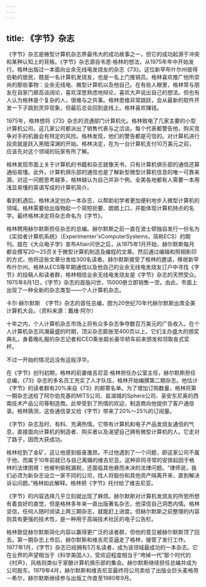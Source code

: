 ```yaml
---
---
---
```

title: 《字节》杂志
---




《字节》杂志是微型计算机杂志界最伟大的成功故事之一，但它的成功起源于冲突和某种认知上的背叛。《字节》杂志源自韦恩·格林的想法，从1975年年中开始发行。格林出版过一本面向业余无线电发烧友的杂志《73》。这位新罕布什尔州彼得伯勒的居民，既是一名计算机发烧友，也是一名上门推销员。格林喜欢推广他所崇尚的那些事物：业余无线电、微型计算机以及他自己。在有些人眼里，格林常与朋友在自家门廊高谈阔论，喜欢深思熟虑地辩论，喜欢大声说出自己的想法。但也有人认为格林是个复杂的人，很难与之共事。格林思维非常跳跃，会从最新的软件开发一下子跳到灵异现象，但最后总会回到底线上。格林喜欢赚钱。

1975年，格林想将《73》杂志的流通部门计算机化。格林致电了几家主要的小型计算机公司，这几家公司都派出了销售代表与之洽谈。每个代表都警告他，购买竞争对手的机器会有特定的风险。格林发现，他们的警告都是可信的。对计算机进行投资就是跃入黑暗深渊的开始。格林决定，在为一台计算机支付10万美元之前，应该先对这个领域的玩家有所了解。

格林发现市面上关于计算机的书籍和杂志就像天书，只有计算机俱乐部的通信还算通俗易懂。此外，计算机俱乐部的通信也是了解新型微型计算机信息的唯一可靠来源。对这一问题思考越多，格林越认为自己并非个例。全美各地都有人需要一本用浅显易懂的英语写成的计算机简介。

看到机遇后，格林决定创办一本杂志，以帮助初学者更加便利地步入微型计算机的领域。格林需要给出版物起一个简短扼要、朗朗上口，并能体现计算机特点的名字。最终格林决定将杂志命名为《字节》。

格林聘用赫尔默斯担任杂志的总编。赫尔默斯之前一直在波士顿独自发行一份名为《实验者计算机系统》（Experimenter'sComputerSystems，简称ECS）的期刊。就在《大众电子学》宣布Altair问世之后，从1975年1月开始，赫尔默斯每月都会撰写20～25页关于微型计算机制造及编程的文章。然后通过编辑和照相影印的方式，他将这些文章分发给300名读者。赫尔默斯接受了格林的邀请，移居新罕布什尔州。格林从ECS等早期通信以及他自己的业余无线电发烧友订户中寻找《字节》的投稿人和读者群，格林相信业余无线电发烧友是《字节》杂志的天然受众。1975年8月1日，《字节》杂志的首版问世，15000册立即销售一空。由此，市面上出现了一种全新的杂志类型——个人计算机杂志。



卡尔·赫尔默斯　《字节》杂志的首任总编，图为20世纪70年代赫尔默斯出席全美计算机大会。（资料来源：戴维·阿尔）

十年之内，个人计算机杂志市场上将有众多杂志争夺数百万美元的广告收入。在个人计算机杂志风潮最盛的时期，顶尖杂志膨胀至400页以上，它们主办盛大的颁奖典礼，身着晚礼服的杂志记者和CEO乘坐超长豪华轿车前来颁发和领取各式奖杯。

不过一开始的情况远没有这般浮华。

在《字节》创刊初期，格林的前妻维吉尼亚·格林担任办公室主任，赫尔默斯担任总编，《73》杂志的多名员工充实了人才队伍，格林开始编撰第二期杂志。他估计《字节》的读者群有20%来自《73》的邮寄名单。为了增加订购数量，格林将第一期杂志送给了阿尔伯克基的MITS公司、盐湖城的Sphere公司、圣安东尼奥的西南技术产品公司等制造商。此举受到了热情的欢迎，制造商向他提供了客户通信录。格林猜测，这些通信录又给《字节》带来了20%～25%的订阅量。

《字节》杂志及时、有料、充满热情。它带有计算机和电子产品发烧友通信的气息，直接面向计算机的制造者、购买者以及渴望自己拥有微型计算机的人。它走对了路子，因而大获成功。

格林挖到了金矿，这让他感到振奋激昂。不过他遇到了一个问题，即这家公司不属于他，而属于10年前就已与自己离婚的维吉尼亚。这种非同寻常的安排起因于格林的法律困境：他被判偷税漏税，还面临其他悬而未决的法律问题。“律师说，我们必须为新杂志设立一家不同的公司，找人将股份和其他资产隔离开来，直到解决诉讼问题。”格林如此解释。格林把《字节》托付给了维吉尼亚。

《字节》的内容选择几乎立刻就出现了麻烦。赫尔默斯对计算机发烧友的所思所想有着良好的直觉，但是格林多年来一直出版著名杂志，他深信自己洞悉内情。格林坚信，任何人随时阅读上两三期杂志，就能赶上进度。但赫尔默斯之前整理的内容则具有更强的技术性，是一种用于高端技术社区的电子公告栏。

格林敦促赫尔默斯简化内容以赢得更广泛的读者群，但他的意见被赫尔默斯顶了回去。第一期杂志上市后，赫尔默斯和维吉尼亚逼走了格林，接管了发行工作。1977年1月，《字节》杂志已经拥有5万名读者，成为该领域最成功的一本杂志。它在业界的声望相当于《科学美国人》，受欢迎程度相当于“垮掉一代”那个时代的《村声》，风格则类似于家酿计算机俱乐部的集会。赫尔默斯继续担任总编并成为公司股东。1979年4月，赫尔默斯和维吉尼亚最终将公司卖给了出版业巨头麦格劳－希尔，赫尔默斯继续参与出版工作直至1980年9月。